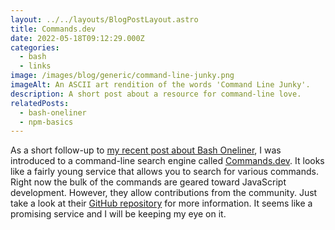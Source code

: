 ```yaml
---
layout: ../../layouts/BlogPostLayout.astro
title: Commands.dev
date: 2022-05-18T09:12:29.000Z
categories:
  - bash
  - links
image: /images/blog/generic/command-line-junky.png
imageAlt: An ASCII art rendition of the words 'Command Line Junky'.
description: A short post about a resource for command-line love.
relatedPosts:
  - bash-oneliner
  - npm-basics
---
```


As a short follow-up to [my recent post about Bash Oneliner](/blog/bash-oneliner/),
I was introduced to a command-line search engine called [Commands.dev](https://www.commands.dev/).
It looks like a fairly young service that allows you to search for various commands.
Right now the bulk of the commands are geared toward JavaScript development. However,
they allow contributions from the community. Just take a look at their
[GitHub repository](https://github.com/warpdotdev/workflows#contributing) for more
information. It seems like a promising service and I will be keeping my eye on it.

<RandomSupport />
